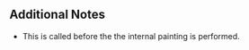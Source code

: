 {{Lua/GUIEvent
 | description = Called before the window is rendered.
}}

==Additional Notes==
*This is called before the the internal painting is performed.